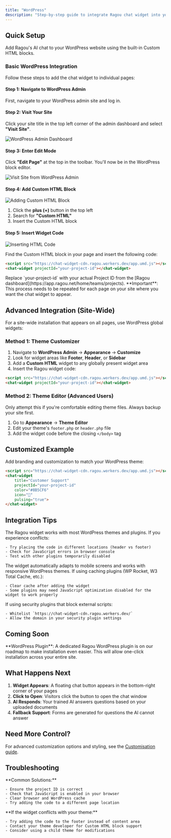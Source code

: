 ```yaml
---
title: "WordPress"
description: "Step-by-step guide to integrate Ragou chat widget into your WordPress website"
---
```


## Quick Setup

Add Ragou's AI chat to your WordPress website using the built-in Custom HTML blocks.

### Basic WordPress Integration

Follow these steps to add the chat widget to individual pages:

#### Step 1: Navigate to WordPress Admin


First, navigate to your WordPress admin site and log in.

#### Step 2: Visit Your Site

Click your site title in the top left corner of the admin dashboard and select **"Visit Site"**.

<img
  className="block"
  src="/images/wpadmin.png"
  alt="WordPress Admin Dashboard"
/>


#### Step 3: Enter Edit Mode

Click **"Edit Page"** at the top in the toolbar. You'll now be in the WordPress block editor.

<img
  className="block"
  src="/images/edit-site.png"
  alt="Visit Site from WordPress Admin"
/>

#### Step 4: Add Custom HTML Block

<img
  className="block dark:hidden"
  src="/images/custom-html.png"
  alt="Adding Custom HTML Block"
/>

1. Click the **plus (+)** button in the top left
2. Search for **"Custom HTML"**
3. Insert the Custom HTML block

#### Step 5: Insert Widget Code

<img
  className="block dark:hidden"
  src="/images/html-insert.png"
  alt="Inserting HTML Code"
/>

Find the Custom HTML block in your page and insert the following code:

```html
<script src="https://chat-widget-cdn.ragou.workers.dev/app.umd.js"></script>
<chat-widget projectId="your-project-id"></chat-widget>
```

<Warning>
Replace `your-project-id` with your actual Project ID from the [Ragou dashboard](https://app.ragou.net/home/teams/projects).
</Warning>

<Note>
**Important**: This process needs to be repeated for each page on your site where you want the chat widget to appear.
</Note>

## Advanced Integration (Site-Wide)

For a site-wide installation that appears on all pages, use WordPress global widgets:

### Method 1: Theme Customizer

1. Navigate to **WordPress Admin** → **Appearance** → **Customize**
2. Look for widget areas like **Footer**, **Header**, or **Sidebar**
3. Add a **Custom HTML** widget to any globally present widget area
4. Insert the Ragou widget code:

```html
<script src="https://chat-widget-cdn.ragou.workers.dev/app.umd.js"></script>
<chat-widget projectId="your-project-id"></chat-widget>
```

### Method 2: Theme Editor (Advanced Users)

<Warning>
Only attempt this if you're comfortable editing theme files. Always backup your site first.
</Warning>

1. Go to **Appearance** → **Theme Editor**
2. Edit your theme's `footer.php` or `header.php` file
3. Add the widget code before the closing `</body>` tag

## Customized Example

Add branding and customization to match your WordPress theme:

```html
<script src="https://chat-widget-cdn.ragou.workers.dev/app.umd.js"></script>
<chat-widget 
    title="Customer Support"
    projectId="your-project-id"
    color="#8B5CF6"
    icon="💬"
    pulsing="true">
</chat-widget>
```

## Integration Tips

<AccordionGroup>
  <Accordion icon="wordpress" title="Plugin Compatibility">
    The Ragou widget works with most WordPress themes and plugins. If you experience conflicts:
    
    - Try placing the code in different locations (header vs footer)
    - Check for JavaScript errors in browser console
    - Test with other plugins temporarily disabled
  </Accordion>
  
  <Accordion icon="mobile" title="Mobile Responsiveness">
    The widget automatically adapts to mobile screens and works with responsive WordPress themes.
  </Accordion>
  
  <Accordion icon="gear" title="Caching Plugins">
    If using caching plugins (WP Rocket, W3 Total Cache, etc.):
    
    - Clear cache after adding the widget
    - Some plugins may need JavaScript optimization disabled for the widget to work properly
  </Accordion>
  
  <Accordion icon="shield" title="Security Plugins">
    If using security plugins that block external scripts:
    
    - Whitelist `https://chat-widget-cdn.ragou.workers.dev/`
    - Allow the domain in your security plugin settings
  </Accordion>
</AccordionGroup>

## Coming Soon

<Note>
**WordPress Plugin**: A dedicated Ragou WordPress plugin is on our roadmap to make installation even easier. This will allow one-click installation across your entire site.
</Note>

## What Happens Next

1. **Widget Appears**: A floating chat button appears in the bottom-right corner of your pages
2. **Click to Open**: Visitors click the button to open the chat window  
3. **AI Responds**: Your trained AI answers questions based on your uploaded documents
4. **Fallback Support**: Forms are generated for questions the AI cannot answer

## Need More Control?

For advanced customization options and styling, see the [Customisation guide](/integration/customisation).

## Troubleshooting

<AccordionGroup>
  <Accordion icon="bug" title="Widget Not Appearing">
    **Common Solutions:**
    
    - Ensure the project ID is correct
    - Check that JavaScript is enabled in your browser
    - Clear browser and WordPress cache
    - Try adding the code to a different page location
  </Accordion>
  
  <Accordion icon="triangle-exclamation" title="Theme Conflicts">
    **If the widget conflicts with your theme:**
    
    - Try adding the code to the footer instead of content area
    - Contact your theme developer for Custom HTML block support
    - Consider using a child theme for modifications
  </Accordion>
</AccordionGroup>